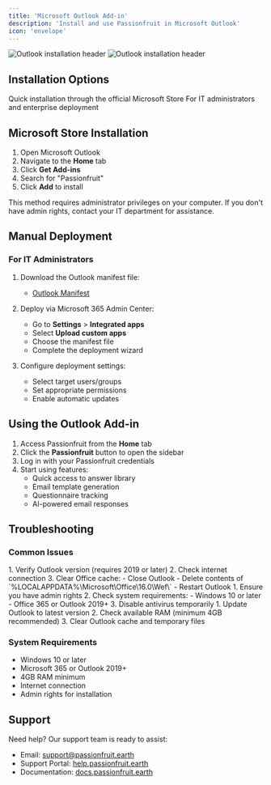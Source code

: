 ```yaml
---
title: 'Microsoft Outlook Add-in'
description: 'Install and use Passionfruit in Microsoft Outlook'
icon: 'envelope'
---
```


<img
  className="block dark:hidden"
  src="/images/outlook-light.png"
  alt="Outlook installation header"
/>
<img
  className="hidden dark:block"
  src="/images/outlook-dark.png"
  alt="Outlook installation header"
/>

## Installation Options

<CardGroup cols={2}>
  <Card title="Microsoft Store" icon="store" href="#microsoft-store">
    Quick installation through the official Microsoft Store
  </Card>
  <Card title="Manual Deployment" icon="gear" href="#manual-deployment">
    For IT administrators and enterprise deployment
  </Card>
</CardGroup>

## Microsoft Store Installation

1. Open Microsoft Outlook
2. Navigate to the **Home** tab
3. Click **Get Add-ins**
4. Search for "Passionfruit"
5. Click **Add** to install

<Note>
  This method requires administrator privileges on your computer. If you don't have admin rights, contact your IT department for assistance.
</Note>

## Manual Deployment

### For IT Administrators

1. Download the Outlook manifest file:
   - [Outlook Manifest](https://static.passionfruit.earth/manifests/outlook-manifest.xml)

2. Deploy via Microsoft 365 Admin Center:
   - Go to **Settings** > **Integrated apps**
   - Select **Upload custom apps**
   - Choose the manifest file
   - Complete the deployment wizard

3. Configure deployment settings:
   - Select target users/groups
   - Set appropriate permissions
   - Enable automatic updates

## Using the Outlook Add-in

1. Access Passionfruit from the **Home** tab
2. Click the **Passionfruit** button to open the sidebar
3. Log in with your Passionfruit credentials
4. Start using features:
   - Quick access to answer library
   - Email template generation
   - Questionnaire tracking
   - AI-powered email responses

## Troubleshooting

### Common Issues

<AccordionGroup>
  <Accordion title="Add-in Not Loading">
    1. Verify Outlook version (requires 2019 or later)
    2. Check internet connection
    3. Clear Office cache:
       - Close Outlook
       - Delete contents of `%LOCALAPPDATA%\Microsoft\Office\16.0\Wef\`
       - Restart Outlook
  </Accordion>
  
  <Accordion title="Installation Failed">
    1. Ensure you have admin rights
    2. Check system requirements:
       - Windows 10 or later
       - Office 365 or Outlook 2019+
    3. Disable antivirus temporarily
  </Accordion>
  
  <Accordion title="Performance Issues">
    1. Update Outlook to latest version
    2. Check available RAM (minimum 4GB recommended)
    3. Clear Outlook cache and temporary files
  </Accordion>
</AccordionGroup>

### System Requirements

- Windows 10 or later
- Microsoft 365 or Outlook 2019+
- 4GB RAM minimum
- Internet connection
- Admin rights for installation

## Support

Need help? Our support team is ready to assist:

- Email: [support@passionfruit.earth](mailto:support@passionfruit.earth)
- Support Portal: [help.passionfruit.earth](https://help.passionfruit.earth)
- Documentation: [docs.passionfruit.earth](https://docs.passionfruit.earth) 